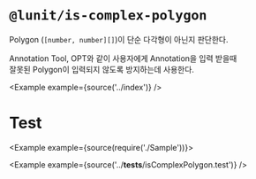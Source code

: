 
# `@lunit/is-complex-polygon`

Polygon (`[number, number][]`)이 단순 다각형이 아닌지 판단한다.

Annotation Tool, OPT와 같이 사용자에게 Annotation을 입력 받을때    
잘못된 Polygon이 입력되지 않도록 방지하는데 사용한다.

<Example example={source('../index')} />

# Test

<Example example={source(require('./Sample'))}>
  <InsightViewerPreview height={520} />
</Example>

<Example example={source('../__tests__/isComplexPolygon.test')} />